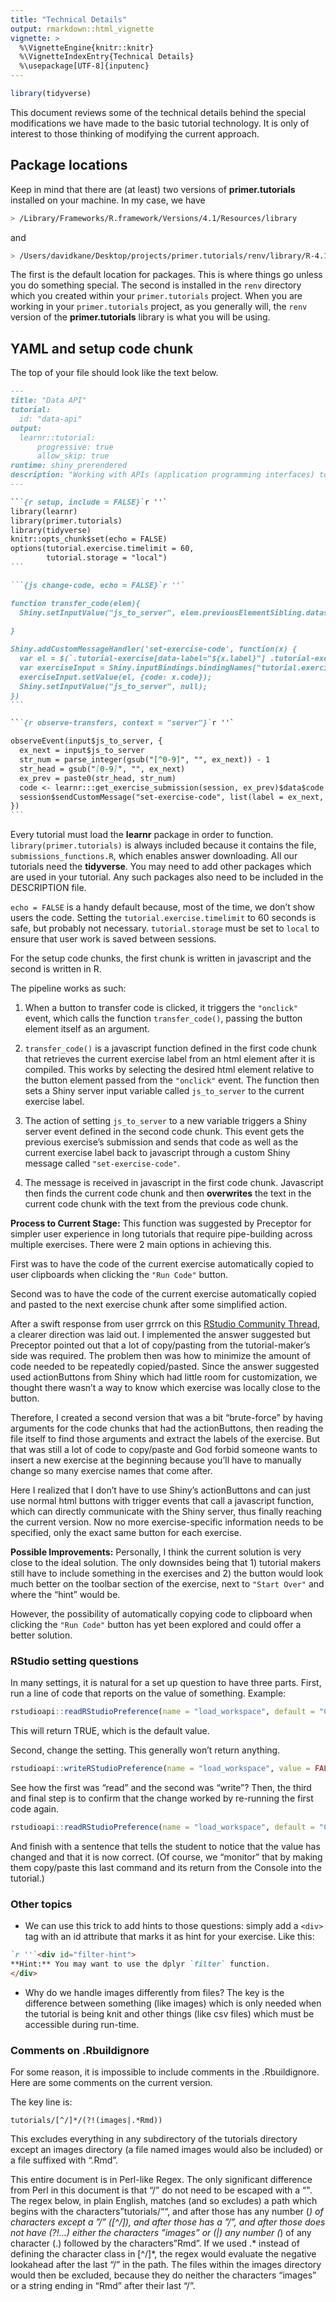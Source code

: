 ```yaml
---
title: "Technical Details"
output: rmarkdown::html_vignette
vignette: >
  %\VignetteEngine{knitr::knitr}
  %\VignetteIndexEntry{Technical Details}
  %\usepackage[UTF-8]{inputenc}
---
```


```r
library(tidyverse)
```

This document reviews some of the technical details behind the special modifications we have made to the basic tutorial technology. It is only of interest to those thinking of modifying the current approach.

## Package locations

Keep in mind that there are (at least) two versions of **primer.tutorials** installed on your machine. In my case, we have

```bash
> /Library/Frameworks/R.framework/Versions/4.1/Resources/library
```

and

```bash
> /Users/davidkane/Desktop/projects/primer.tutorials/renv/library/R-4.1/x86_64-apple-darwin17.0/primer.tutorials
```

The first is the default location for packages. This is where things go unless you do something special. The second is installed in the `renv` directory which you created within your `primer.tutorials` project. When you are working in your `primer.tutorials` project, as you generally will, the `renv` version of the **primer.tutorials** library is what you will be using.

## YAML and setup code chunk

The top of your file should look like the text below.

````markdown
---
title: "Data API"
tutorial:
  id: "data-api"
output:
  learnr::tutorial:
      progressive: true
      allow_skip: true
runtime: shiny_prerendered
description: "Working with APIs (application programming interfaces) to download data."
---

```{r setup, include = FALSE}`r ''`
library(learnr)
library(primer.tutorials)
library(tidyverse)
knitr::opts_chunk$set(echo = FALSE)
options(tutorial.exercise.timelimit = 60, 
        tutorial.storage = "local") 
```

```{js change-code, echo = FALSE}`r ''`

function transfer_code(elem){
  Shiny.setInputValue("js_to_server", elem.previousElementSibling.dataset.label);
  
}

Shiny.addCustomMessageHandler('set-exercise-code', function(x) {
  var el = $(`.tutorial-exercise[data-label="${x.label}"] .tutorial-exercise-code-editor`)
  var exerciseInput = Shiny.inputBindings.bindingNames["tutorial.exerciseInput"].binding
  exerciseInput.setValue(el, {code: x.code});
  Shiny.setInputValue("js_to_server", null);
})
```

```{r observe-transfers, context = "server"}`r ''`

observeEvent(input$js_to_server, {
  ex_next = input$js_to_server
  str_num = parse_integer(gsub("[^0-9]", "", ex_next)) - 1
  str_head = gsub("[0-9]", "", ex_next)
  ex_prev = paste0(str_head, str_num)
  code <- learnr:::get_exercise_submission(session, ex_prev)$data$code %>% trimws()
  session$sendCustomMessage("set-exercise-code", list(label = ex_next, code = code))
})
```
````

Every tutorial must load the **learnr** package in order to function. `library(primer.tutorials)` is always included because it contains the file, `submissions_functions.R`, which enables answer downloading. All our tutorials need the **tidyverse**. You may need to add other packages which are used in your tutorial. Any such packages also need to be included in the DESCRIPTION file.

`echo = FALSE` is a handy default because, most of the time, we don't show users the code. Setting the `tutorial.exercise.timelimit` to 60 seconds is safe, but probably not necessary. `tutorial.storage` must be set to `local` to ensure that user work is saved between sessions.


For the setup code chunks, the first chunk is written in javascript and the second is written in R.

The pipeline works as such:

1. When a button to transfer code is clicked, it triggers the `"onclick"` event, which calls the function `transfer_code()`, passing the button element itself as an argument.

2. `transfer_code()` is a javascript function defined in the first code chunk that retrieves the current exercise label from an html element after it is compiled. This works by selecting the desired html element relative to the button element passed from the `"onclick"` event. The function then sets a Shiny server input variable called `js_to_server` to the current exercise label.

3. The action of setting `js_to_server` to a new variable triggers a Shiny server event defined in the second code chunk. This event gets the previous exercise's submission and sends that code as well as the current exercise label back to javascript through a custom Shiny message called `"set-exercise-code"`.

4. The message is received in javascript in the first code chunk. Javascript then finds the current code chunk and then **overwrites** the text in the current code chunk with the text from the previous code chunk.

**Process to Current Stage:**
This function was suggested by Preceptor for simpler user experience in long tutorials that require pipe-building across multiple exercises. There were 2 main options in achieving this.

First was to have the code of the current exercise automatically copied to user clipboards when clicking the `"Run Code"` button.

Second was to have the code of the current exercise automatically copied and pasted to the next exercise chunk after some simplified action.

After a swift response from user grrrck on this [RStudio Community Thread](https://community.rstudio.com/t/learnr-clipboard-extension/107812), a clearer direction was laid out. I implemented the answer suggested but Preceptor pointed out that a lot of copy/pasting from the tutorial-maker's side was required. The problem then was how to minimize the amount of code needed to be repeatedly copied/pasted. Since the answer suggested used actionButtons from Shiny which had little room for customization, we thought there wasn't a way to know which exercise was locally close to the button.

Therefore, I created a second version that was a bit "brute-force" by having arguments for the code chunks that had the actionButtons, then reading the file itself to find those arguments and extract the labels of the exercise. But that was still a lot of code to copy/paste and God forbid someone wants to insert a new exercise at the beginning because you'll have to manually change so many exercise names that come after.

Here I realized that I don't have to use Shiny's actionButtons and can just use normal html buttons with trigger events that call a javascript function, which can directly communicate with the Shiny server, thus finally reaching the current version. Now no more exercise-specific information needs to be specified, only the exact same button for each exercise.

**Possible Improvements:**
Personally, I think the current solution is very close to the ideal solution. The only downsides being that 1) tutorial makers still have to include something in the exercises and 2) the button would look much better on the toolbar section of the exercise, next to `"Start Over"` and where the "hint" would be.

However, the possibility of automatically copying code to clipboard when clicking the `"Run Code"` button has yet been explored and could offer a better solution.

### RStudio setting questions

In many settings, it is natural for a set up question to have three parts. First, run a line of code that reports on the value of something. Example:


```r
rstudioapi::readRStudioPreference(name = "load_workspace", default = "Code failed.")
```

This will return TRUE, which is the default value. 

Second, change the setting. This generally won't return anything.


```r
rstudioapi::writeRStudioPreference(name = "load_workspace", value = FALSE)
```


See how the first was "read" and the second was "write"? Then, the third and final step is to confirm that the change worked by re-running the first code again.

```r
rstudioapi::readRStudioPreference(name = "load_workspace", default = "Code failed.")
```

And finish with a sentence that tells the student to notice that the value has changed and that it is now correct. (Of course, we "monitor" that by making them copy/paste this last command and its return from the Console into the tutorial.)

### Other topics

* We can use this trick to add hints to those questions: simply add a `<div>` tag with an id attribute that marks it as hint for your exercise. Like this:

````markdown
`r ''`<div id="filter-hint">
**Hint:** You may want to use the dplyr `filter` function.
</div>
````

* Why do we handle images differently from files? The key is the difference between something (like images) which is only needed when the tutorial is being knit and other things (like csv files) which must be accessible during run-time.

### Comments on .Rbuildignore

For some reason, it is impossible to include comments in the .Rbuildignore. Here are some comments on the current version.

The key line is:

````
tutorials/[^/]*/(?!(images|.*Rmd))
````

This excludes everything in any subdirectory of the tutorials directory except an images directory (a file named images would also be included) or a file suffixed with ".Rmd". 

This entire document is in Perl-like Regex. The only significant difference from Perl in this document is that "/" do not need to be escaped with a "\". The regex below, in plain English, matches (and so excludes) a path which begins with the characters "tutorials/"", and after those has any number (*) of characters except a "/" ([^/]), and after those has a "/", and after those does not have (?!...) either the characters "images" or (|) any number (*) of any character (.) followed by the characters "Rmd". If we used .* instead of defining the character class in [^/]*, the regex would evaluate the negative lookahead after the last "/" in the path. The files within the images directory would then be excluded, because they do neither the characters "images" or a string ending in "Rmd" after their last "/".

